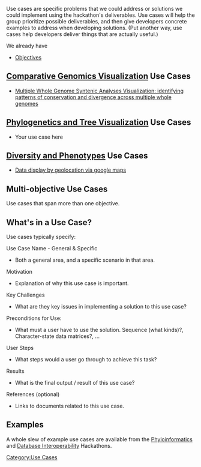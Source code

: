 Use cases are specific problems that we could address or solutions we could implement using the hackathon's deliverables. Use cases will help the group prioritize possible deliverables, and then give developers concrete examples to address when developing solutions.  (Put another way, use cases help developers deliver things that are actually useful.)

We already have
* [[Objectives]]

== [[Comparative Genomics Visualization]] Use Cases ==

* [[Multiple Whole Genome Syntenic Analyses Visualization:  identifying patterns of conservation and divergence across multiple whole genomes]]

== [[Phylogenetics and Tree Visualization]] Use Cases ==

* Your use case here

== [[Diversity and Phenotypes]] Use Cases == 

* [[Data display by geolocation via google maps]]

== Multi-objective Use Cases ==

Use cases that span more than one objective.

== What's in a Use Case? ==

Use cases typically specify:
; Use Case Name - General & Specific
* Both a general area, and a specific scenario in that area.
; Motivation
* Explanation of why this use case is important.
; Key Challenges
* What are they key issues in implementing a solution to this use case?
; Preconditions for Use:
* What must a user have to use the solution.  Sequence (what kinds)?, Character-state data matrices?, ...
; User Steps
* What steps would a user go through to achieve this task?
; Results
* What is the final output / result of this use case?
; References (optional)
* Links to documents related to this use case.

== Examples ==

A whole slew of example use cases are available from the [http://hackathon.nescent.org/UseCases Phyloinformatics] and [https://www.nescent.org/wg_evoinfo/Database_Interop_Hackathon/Use_Cases#Use_Cases Database Interoperability] Hackathons.

[[Category:Use Cases]]